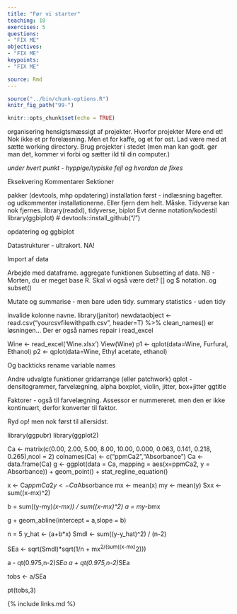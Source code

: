 ```yaml
---
title: "Før vi starter"
teaching: 10
exercises: 5
questions:
- "FIX ME"
objectives:
- "FIX ME"
keypoints:
- "FIX ME"

source: Rmd
---
```


```r
source("../bin/chunk-options.R")
knitr_fig_path("99-")
```

```r
knitr::opts_chunk$set(echo = TRUE)
```

organisering hensigtsmæssigt af projekter.
Hvorfor projekter
Mere end et! Nok ikke et pr forelæsning. Men et for kaffe, og 
et for ost.
Lad være med at sætte working directory. Brug projekter i stedet (men
man kan godt. gør man det, kommer vi forbi og sætter ild til din computer.)

*under hvert punkt - hyppige/typiske fejl og hvordan de fixes*

Eksekvering
Kommentarer
Sektioner

pakker (devtools, mhp opdatering)
installation først - indlæsning bagefter.
og udkommenter installationerne. Eller fjern dem helt. Måske. Tidyverse kan
nok fjernes.
library(readxl), tidyverse, biplot
Evt denne notation/kodestil
library(ggbiplot) # devtools::install_github("/")

opdatering
 og ggbiplot


Datastrukturer - ultrakort.
NA!

Import af data

Arbejde med dataframe.
aggregate funktionen
Subsetting af data. NB - Morten, du er meget base R. Skal vi
også være det?
[] og $ notation. og subset()

Mutate og summarise - men bare uden tidy.
summary statistics - uden tidy

invalide kolonne navne.
library(janitor)
 newdataobject <- read.csv("yourcsvfilewithpath.csv", header=T) %>% clean_names() er løsningen... Der er også names repair i read_excel

Wine <- read_excel('Wine.xlsx')
View(Wine)
p1 <- qplot(data=Wine, Furfural, Ethanol)
p2 <- qplot(data=Wine, Ethyl acetate, ethanol)

Og backticks
rename variable names

Andre udvalgte funktioner
gridarrange (eller patchwork)
qplot  - densitogrammer, farvelægning, alpha
boxplot, violin, jitter, box+jitter
ggtitle

Faktorer - også til farvelægning. Assessor er nummereret. men den er ikke
kontinuært, derfor konverter til faktor.

Ryd op! men nok først til allersidst.






library(ggpubr)
library(ggplot2)

Ca <- matrix(c(0.00, 2.00, 5.00, 8.00, 10.00, 0.000, 0.063, 0.141, 0.218, 0.265),ncol = 2)
colnames(Ca) <- c("ppmCa2","Absorbance")
Ca <- data.frame(Ca)
g <- ggplot(data = Ca, mapping = aes(x=ppmCa2, y = Absorbance)) + geom_point() + stat_regline_equation()

x <- Ca$ppmCa2
y <- Ca$Absorbance
mx <- mean(x)
my <- mean(y)
Sxx <- sum((x-mx)^2)

b = sum((y-my)*(x-mx)) / sum((x-mx)^2)
a = my-b*mx

g + geom_abline(intercept = a,slope = b)

n = 5
y_hat <- (a+b*x)
Smdl <- sum((y-y_hat)^2) / (n-2)

SEa <- sqrt(Smdl)*sqrt(1/n + mx^2/(sum((x-mx)^2)))

a - qt(0.975,n-2)*SEa
a + qt(0.975,n-2)*SEa

tobs <- a/SEa

pt(tobs,3)


{% include links.md %}